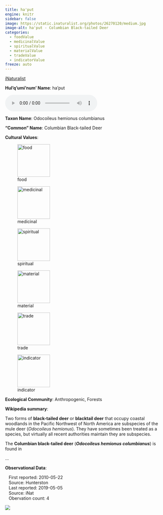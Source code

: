 ```yaml
---
title: ha'put
engine: knitr
sidebar: false
image: https://static.inaturalist.org/photos/26270120/medium.jpg
image-alt: ha'put - Columbian Black-tailed Deer
categories:
  - foodValue
  - medicinalValue
  - spiritualValue
  - materialValue
  - tradeValue
  - indicatorValue
freeze: auto
---
```


<div role="img" class="imerss-photo" style="background-image: url(https://static.inaturalist.org/photos/26270120/medium.jpg)" 
 alt="ha'put - Columbian Black-tailed Deer">
 <a href="https://www.inaturalist.org/taxa/42221" target="_blank" class="taxonDisplay-iNat-extern">iNaturalist<span class="external-link"></span></a>
</div>

**Hul'q'umi'num' Name**: ha'put

<audio controls>
  <source src="../../audio/ha_put_Levi_Wilson_&_Emily_Menzies_Galiano_Island_2022-02-20_2.mp3" type="audio/mpeg">
</audio>

**Taxon Name**: Odocoileus hemionus columbianus

**"Common" Name**: Columbian Black-tailed Deer

**Cultural Values**:

:::{layout-nrow=1}
![food](/files/food.svg){width=106px}

![medicinal](/files/medicinal.svg){width=106px}

![spiritual](/files/spiritual.svg){width=106px}

![material](/files/material.svg){width=106px}

![trade](/files/trade.svg){width=106px}

![indicator](/files/indicator.svg){width=106px}
:::

**Ecological Community**: Anthropogenic, Forests

**Wikipedia summary**:
<p class="mw-empty-elt">
</p>

<p>Two forms of <b>black-tailed deer</b> or <b>blacktail deer</b> that occupy coastal woodlands in the Pacific Northwest of North America are subspecies of the mule deer (<i>Odocoileus hemionus</i>). They have sometimes been treated as a species, but virtually all recent authorities maintain they are subspecies. 
</p><p>The <b>Columbian black-tailed deer</b> (<i><b>Odocoileus hemionus columbianus</b></i>) is found in</p>...

**Observational Data**:

|    First reported: 2010-05-22

|    Source: Hunterston

|    Last reported: 2019-05-05

|    Source: iNat

|    Obervation count: 4

![](community_dist.png)
